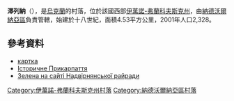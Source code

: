 {{coord|48|31|35|N|24|22|4|E|scale:30000|display=title}}

'''澤列納'''（{{lang-uk|Зелена}}），是[[烏克蘭|烏克蘭]]的村落，位於該國西部[[伊萬諾-弗蘭科夫斯克州|伊萬諾-弗蘭科夫斯克州]]，由[[納德沃爾納亞區|納德沃爾納亞區]]負責管轄，始建於十八世紀，面積4.53平方公里，2001年人口2,328。

==參考資料==
*[http://gska2.rada.gov.ua/pls/z7502/A005?rf7571=13898 картка]{{dead link|date=2018年3月 |bot=InternetArchiveBot |fix-attempted=yes }}
* [http://history.iv-fr.net/article.php?id=411 Історичне Прикарпаття] {{Wayback|url=http://history.iv-fr.net/article.php?id=411 |date=20160305173214 }}
* [https://web.archive.org/web/20160119025608/http://www.nadrda.gov.ua/node/207 Зелена на сайті Надвірнянської райради]

{{DEFAULTSORT:Зелена}}
[[Category:伊萬諾-弗蘭科夫斯克州村落|Category:伊萬諾-弗蘭科夫斯克州村落]]
[[Category:納德沃爾納亞區村落|Category:納德沃爾納亞區村落]]


{{IvanoFrankivsk-geo-stub}}